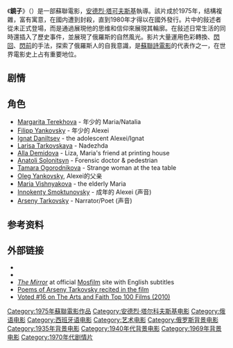 {{Infobox film
| name           = The Mirror
| image          = Zerkalo.gif
| caption        = DVD封面
| director       = [[安德烈·塔可夫斯基|安德烈·塔可夫斯基]]
| producer       = Erik Waisberg
| writer         = 亞歷山大·米沙林<br />[[安德烈·塔可夫斯基|安德烈·塔可夫斯基]]
| narrator       = [[Innokenty_Smoktunovsky|Innokenty Smoktunovsky]]<br />[[阿爾謝尼·塔可夫斯基|阿爾謝尼·塔可夫斯基]]
| starring       = [[Margarita_Terekhova|Margarita Terekhova]]<br />Ignat Daniltsev<br />[[Larisa_Tarkovskaya|Larisa Tarkovskaya]]<br />[[Alla_Demidova|Alla Demidova]]<br />[[Anatoli_Solonitsyn|Anatoli Solonitsyn]]<br />Tamara Ogorodnikova
| cinematography = [[Georgi_Rerberg|Georgi Rerberg]]
| music          = [[Eduard_Artemyev|Eduard Artemyev]]
| editing        = Lyudmila Feiginova
| distributor    = 
| released       = 1975年3月7日 ([[苏联|苏联]])
| runtime        = 107 分钟
| country        = 苏联
| language       = 俄语
| budget         = SUR 622,000<ref>{{cite book
  | last = Tarkovsky
  | first = Andrei
  | authorlink = 安德烈·塔可夫斯基
  | coauthors = transl. by Kitty Hunter-Blair
  | title = Time Within Time: The Diaries 1970–1986
  | publisher = [[Seagull_Book|Seagull Book]]
  | year = 1991
  | location = Calcutta
  | page = 77 (1973年7月11日)
  | url = 
  | doi = 
  | id = 
  | isbn = 81-7046-083-2}}</ref>
| preceded_by    = 
| followed_by    = 
}}
《'''鏡子'''》（{{lang-ru|Зеркало}}）是一部蘇聯電影，[[安德烈·塔可夫斯基|安德烈·塔可夫斯基]]執導。該片成於1975年，结構複雜，富有寓意，在國内遭到封殺，直到1980年才得以在國外發行。片中的敍述者從未正式登場，而是通過展現他的思维和信仰來展現其輪廓。在敍述日常生活的同時還插入了歷史事件，並展現了俄羅斯的自然風光。影片大量運用色彩轉換、[[閃回|閃回]]、[[閃前|閃前]]的手法，探索了俄羅斯人的自我意識，是[[蘇聯詩電影|蘇聯詩電影]]的代表作之一，在世界電影史上占有重要地位。

== 剧情 ==

==角色==
* [[Margarita_Terekhova|Margarita Terekhova]] - 年少的 Maria/Natalia
* [[Filipp_Yankovsky|Filipp Yankovsky]] - 年少的 Alexei
* [[Ignat_Daniltsev|Ignat Daniltsev]] - the adolescent Alexei/Ignat
* [[Larisa_Tarkovskaya|Larisa Tarkovskaya]] - Nadezhda 
* [[Alla_Demidova|Alla Demidova]] - Liza, Maria's friend at printing house
* [[Anatoli_Solonitsyn|Anatoli Solonitsyn]] - Forensic doctor & pedestrian
* [[Tamara_Ogorodnikova|Tamara Ogorodnikova]] - Strange woman at the tea table
* [[Oleg_Yankovsky|Oleg Yankovsky]], Alexei的父亲
* [[Maria_Vishnyakova|Maria Vishnyakova]] - the elderly Maria
* [[Innokenty_Smoktunovsky|Innokenty Smoktunovsky]] - 成年的 Alexei (声音)
* [[Arseny_Tarkovsky|Arseny Tarkovsky]] - Narrator/Poet (声音)

==参考资料==
{{reflist}}

==外部链接==
* {{IMDb title|id=0072443|title=The Mirror}}
* {{Amg movie|32841}}
* [http://cinema.mosfilm.ru/films/film/1970-1979/zerkalo/?show ''The Mirror''] {{Wayback|url=http://cinema.mosfilm.ru/films/film/1970-1979/zerkalo/?show |date=20140116103359 }} at official [[Mosfilm|Mosfilm]] site with English subtitles
* [http://www.forizslaszlo.com/irodalom/europai_kolteszet/arszenyij_tarkovszkij/eng/arszenyij_tarkovszkij_ru.html Poems of Arseny Tarkovsky recited in the film] {{Wayback|url=http://www.forizslaszlo.com/irodalom/europai_kolteszet/arszenyij_tarkovszkij/eng/arszenyij_tarkovszkij_ru.html |date=20071004221252 }} {{ru icon}}
* [http://artsandfaith.com/t100/themirror.html Voted #16 on The Arts and Faith Top 100 Films (2010)] {{Wayback|url=http://artsandfaith.com/t100/themirror.html |date=20100402232317 }}

{{Authority control}}
{{DEFAULTSORT:Mirror, The}}
[[Category:1975年蘇聯電影作品|Category:1975年蘇聯電影作品]]
[[Category:安德烈·塔尔科夫斯基电影|Category:安德烈·塔尔科夫斯基电影]]
[[Category:俄语电影|Category:俄语电影]]
[[Category:西班牙语电影|Category:西班牙语电影]]
[[Category:艺术电影|Category:艺术电影]]
[[Category:俄罗斯背景电影|Category:俄罗斯背景电影]]
[[Category:1935年背景电影|Category:1935年背景电影]]
[[Category:1940年代背景电影|Category:1940年代背景电影]]
[[Category:1969年背景电影|Category:1969年背景电影]]
[[Category:1970年代剧情片|Category:1970年代剧情片]]